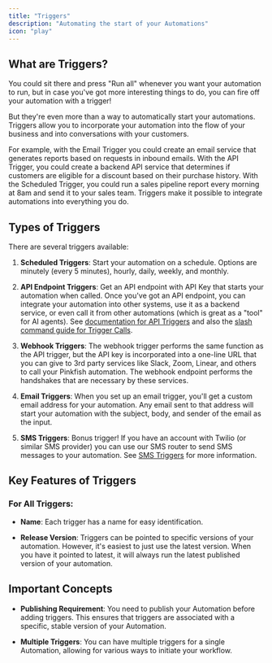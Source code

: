```yaml
---
title: "Triggers"
description: "Automating the start of your Automations"
icon: "play"
---
```


## What are Triggers?

You could sit there and press "Run all" whenever you want your automation to run, but in case you've got more interesting things to do, you can fire off your automation with a trigger!

But they're even more than a way to automatically start your automations. Triggers allow you to incorporate your automation into the flow of your business and into conversations with your customers.

For example, with the Email Trigger you could create an email service that generates reports based on requests in inbound emails. With the API Trigger, you could create a backend API service that determines if customers are eligible for a discount based on their purchase history. With the Scheduled Trigger, you could run a sales pipeline report every morning at 8am and send it to your sales team. Triggers make it possible to integrate automations into everything you do.

## Types of Triggers

There are several triggers available:

1. **Scheduled Triggers**: Start your automation on a schedule. Options are minutely (every 5 minutes), hourly, daily, weekly, and monthly.

2. **API Endpoint Triggers**: Get an API endpoint with API Key that starts your automation when called. Once you've got an API endpoint, you can integrate your automation into other systems, use it as a backend service, or even call it from other automations (which is great as a "tool" for AI agents). See [documentation for API Triggers](/api-reference/introduction) and also the [slash command guide for Trigger Calls](/slash-commands/trigger-calls).

3. **Webhook Triggers**: The webhook trigger performs the same function as the API trigger, but the API key is incorporated into a one-line URL that you can give to 3rd party services like Slack, Zoom, Linear, and others to call your Pinkfish automation. The webhook endpoint performs the handshakes that are necessary by these services.

4. **Email Triggers**: When you set up an email trigger, you'll get a custom email address for your automation. Any email sent to that address will start your automation with the subject, body, and sender of the email as the input.

5. **SMS Triggers**: Bonus trigger! If you have an account with Twilio (or similar SMS provider) you can use our SMS router to send SMS messages to your automation. See [SMS Triggers](/how-to/sms-triggers) for more information.

## Key Features of Triggers

### For All Triggers:

- **Name**: Each trigger has a name for easy identification.

- **Release Version**: Triggers can be pointed to specific versions of your automation. However, it's easiest to just use the latest version. When you have it pointed to latest, it will always run the latest published version of your automation.

## Important Concepts

- **Publishing Requirement**: You need to publish your Automation before adding triggers. This ensures that triggers are associated with a specific, stable version of your Automation.

- **Multiple Triggers**: You can have multiple triggers for a single Automation, allowing for various ways to initiate your workflow.
